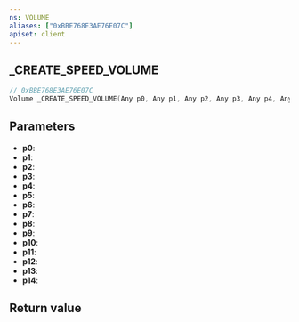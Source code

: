 ```yaml
---
ns: VOLUME
aliases: ["0xBBE768E3AE76E07C"]
apiset: client
---
```

## _CREATE_SPEED_VOLUME

```c
// 0xBBE768E3AE76E07C
Volume _CREATE_SPEED_VOLUME(Any p0, Any p1, Any p2, Any p3, Any p4, Any p5, Any p6, Any p7, Any p8, Any p9, Any p10, Any p11, Any p12, Any p13, Any p14);
```


## Parameters
* **p0**:
* **p1**:
* **p2**:
* **p3**:
* **p4**:
* **p5**:
* **p6**:
* **p7**:
* **p8**:
* **p9**:
* **p10**:
* **p11**:
* **p12**:
* **p13**:
* **p14**:

## Return value